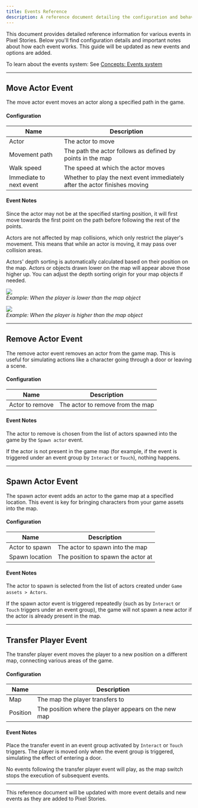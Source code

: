 ```yaml
---
title: Events Reference
description: A reference document detailing the configuration and behavior of events in Pixel Stories.
---
```


This document provides detailed reference information for various events in Pixel Stories. Below you'll find configuration details and important notes about how each event works. This guide will be updated as new events and options are added.

To learn about the events system: See [Concepts: Events system](/features/events-system)

---

## Move Actor Event

The move actor event moves an actor along a specified path in the game.

#### Configuration

| Name                    | Description                                                                |
| ----------------------- | -------------------------------------------------------------------------- |
| Actor                   | The actor to move                                                          |
| Movement path           | The path the actor follows as defined by points in the map                 |
| Walk speed              | The speed at which the actor moves                                         |
| Immediate to next event | Whether to play the next event immediately after the actor finishes moving |

#### Event Notes

Since the actor may not be at the specified starting position, it will first move towards the first point on the path before following the rest of the points.

Actors are not affected by map collisions, which only restrict the player's movement. This means that while an actor is moving, it may pass over collision areas.

Actors' depth sorting is automatically calculated based on their position on the map. Actors or objects drawn lower on the map will appear above those higher up. You can adjust the depth sorting origin for your map objects if needed.

![](../../../assets/images/dse.png)  
_Example: When the player is lower than the map object_

![](../../../assets/images/dse2.png)  
_Example: When the player is higher than the map object_

---

## Remove Actor Event

The remove actor event removes an actor from the game map. This is useful for simulating actions like a character going through a door or leaving a scene.

#### Configuration

| Name            | Description                      |
| --------------- | -------------------------------- |
| Actor to remove | The actor to remove from the map |

#### Event Notes

The actor to remove is chosen from the list of actors spawned into the game by the `Spawn actor` event.

If the actor is not present in the game map (for example, if the event is triggered under an event group by `Interact` or `Touch`), nothing happens.

---

## Spawn Actor Event

The spawn actor event adds an actor to the game map at a specified location. This event is key for bringing characters from your game assets into the map.

#### Configuration

| Name           | Description                        |
| -------------- | ---------------------------------- |
| Actor to spawn | The actor to spawn into the map    |
| Spawn location | The position to spawn the actor at |

#### Event Notes

The actor to spawn is selected from the list of actors created under `Game assets > Actors`.

If the spawn actor event is triggered repeatedly (such as by `Interact` or `Touch` triggers under an event group), the game will not spawn a new actor if the actor is already present in the map.

---

## Transfer Player Event

The transfer player event moves the player to a new position on a different map, connecting various areas of the game.

#### Configuration

| Name     | Description                                          |
| -------- | ---------------------------------------------------- |
| Map      | The map the player transfers to                      |
| Position | The position where the player appears on the new map |

#### Event Notes

Place the transfer event in an event group activated by `Interact` or `Touch` triggers. The player is moved only when the event group is triggered, simulating the effect of entering a door.

No events following the transfer player event will play, as the map switch stops the execution of subsequent events.

---

This reference document will be updated with more event details and new events as they are added to Pixel Stories.

